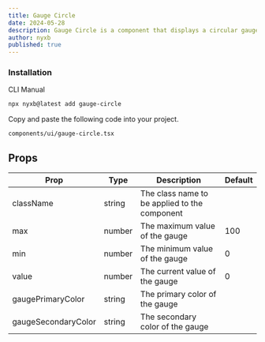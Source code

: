 ```yaml
---
title: Gauge Circle
date: 2024-05-28
description: Gauge Circle is a component that displays a circular gauge with a percentage value.
author: nyxb
published: true
---
```


<ComponentPreview name="gauge-circle-demo" />


### Installation

<Tabs defaultValue="cli">

<TabsList>
  <TabsTrigger value="cli">CLI</TabsTrigger>
  <TabsTrigger value="manual">Manual</TabsTrigger>
</TabsList>
<TabsContent value="cli">

```bash
npx nyxb@latest add gauge-circle
```

</TabsContent>

<TabsContent value="manual">

<Steps>

Copy and paste the following code into your project.

```text
components/ui/gauge-circle.tsx
```

<ComponentSource name="gauge-circle" />

</Steps>

</TabsContent>

</Tabs>

## Props

| Prop                | Type   | Description                                   | Default |
| ------------------- | ------ | --------------------------------------------- | ------- |
| className           | string | The class name to be applied to the component |         |
| max                 | number | The maximum value of the gauge                | 100     |
| min                 | number | The minimum value of the gauge                | 0       |
| value               | number | The current value of the gauge                | 0       |
| gaugePrimaryColor   | string | The primary color of the gauge                |         |
| gaugeSecondaryColor | string | The secondary color of the gauge              |         |

